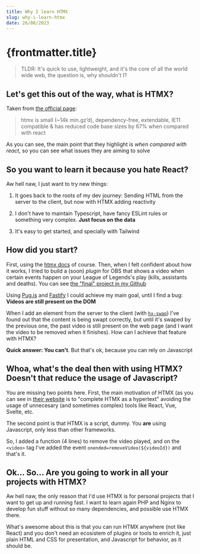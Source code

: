 ```yaml
---
title: Why I learn HTMX
slug: why-i-learn-htmx
date: 26/08/2023
---
```



# {frontmatter.title}

> TLDR: It's quick to use, lightweight, and it's the core of all the world wide web, the question is, why shouldn't I?

## Let's get this out of the way, what is HTMX?

Taken from [the official page](https://htmx.org):

> htmx is small (~14k min.gz’d), dependency-free, extendable, IE11 compatible & has reduced code base sizes by 67% when compared with react

As you can see, the main point that they highlight is *when compared with react*, so you can see what issues they are aiming to solve

## So you want to learn it because you hate React?

Aw hell naw, I just want to try new things:

1. It goes back to the roots of my dev journey: Sending HTML from the server to the client, but now with HTMX adding reactivity

2. I don't have to maintain Typescript, have fancy ESLint rules or something very complex. **Just focus on the data**

3. It's easy to get started, and specially with Tailwind

## How did you start?

First, using the [htmx docs](https://htmx.org/docs/) of course. Then, when I felt confident about how it works, I tried to build a (soon) *plugin* for OBS that shows a video when certain events happen on your League of Legends's play (kills, assistants and deaths). You can see [the "final" project in my Github](https://github.com/FMGordillo/lol_event_handler_obs)

Using [Pug.js](https://pugjs.org/) and [Fastify](https://fastify.dev/) I could achieve my main goal, until I find a bug: **Videos are still present on the DOM**

When I add an element from the server to the client (with [`hx-swap`](https://htmx.org/attributes/hx-swap/)) I've found out that the content is being swapt correctly, but until it's swaped by the previous one, the past video is still present on the web page (and I want the video to be removed when it finishes). How can I achieve that feature with HTMX?

**Quick answer: You can't**. But that's ok, because you can rely on Javascript

## Whoa, what's the deal then with using HTMX? Doesn't that reduce the usage of Javascript?

You are missing two points here. First, the main motivation of HTMX (as you can see in [their website](https://htmx.org/) is to "complete HTMX as a hypertext" avoiding the usage of unnecesary (and sometimes complex) tools like React, Vue, Svelte, etc.

The second point is that HTMX is a script, dummy. You **are** using Javascript, only less than other frameworks.

So, I added a function (4 lines) to remove the video played, and on the `<video>` tag I've added the event `onended=removeVideo(${videoId})` and that's it.

## Ok... So... Are you going to work in all your projects with HTMX?

Aw hell naw, the only reason that I'd use HTMX is for personal projects that I want to get up and running fast. I want to learn again PHP and Nginx to develop fun stuff without so many dependencies, and possible use HTMX there.

What's awesome about this is that you can run HTMX anywhere (not like React) and you don't need an ecosistem of plugins or tools to enrich it, just plain HTML and CSS for presentation, and Javascript for behavior, as it should be.
